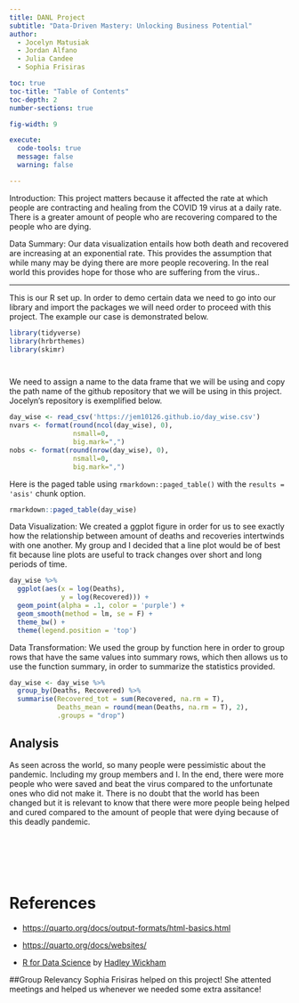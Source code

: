 ```yaml
---
title: DANL Project
subtitle: "Data-Driven Mastery: Unlocking Business Potential"
author: 
  - Jocelyn Matusiak
  - Jordan Alfano
  - Julia Candee
  - Sophia Frisiras

toc: true
toc-title: "Table of Contents"
toc-depth: 2
number-sections: true

fig-width: 9

execute:
  code-tools: true
  message: false
  warning: false

---
```

Introduction:
This project matters because it affected the rate at which people are contracting and healing from the COVID 19 virus at a daily rate. There is a greater amount of people who are recovering compared to the people who are dying. 

Data Summary:
Our data visualization entails how both death and recovered are increasing at an exponential rate. This provides the assumption that while many may be dying there are more people recovering. In the real world this provides hope for those who are suffering from the virus.. 

-----------------------------------------------------------------------------

This is our R set up. In order to demo certain data we need to go into our library and import the packages we will need order to proceed with this project. The example our case is demonstrated below. 
```r

library(tidyverse)
library(hrbrthemes)
library(skimr)




```
 


We need to assign a name to the data frame that we will be using and copy the path name of the github repository that we will be using in this project. Jocelyn's repository is exemplified below. 

```r

day_wise <- read_csv('https://jem10126.github.io/day_wise.csv')
nvars <- format(round(ncol(day_wise), 0), 
                nsmall=0, 
                big.mark=",") 
nobs <- format(round(nrow(day_wise), 0), 
                nsmall=0, 
                big.mark=",")
```


Here is the paged table using `rmarkdown::paged_table()` with the `results = 'asis'` chunk option.
```r
rmarkdown::paged_table(day_wise) 
```


Data Visualization:
We created a ggplot figure in order for us to see exactly how the relationship between amount of deaths and recoveries intertwinds with one another. My group and I decided that a line plot would be of best fit because line plots are useful to track changes over short and long periods of time. 

```r

day_wise %>% 
  ggplot(aes(x = log(Deaths), 
             y = log(Recovered))) + 
  geom_point(alpha = .1, color = 'purple') +
  geom_smooth(method = lm, se = F) +
  theme_bw() +
  theme(legend.position = 'top')
```


Data Transformation:
We used the group by function here in order to group rows that have the same values into summary rows, which then allows us to use the function summary, in order to summarize the statistics provided. 
```r


day_wise <- day_wise %>% 
  group_by(Deaths, Recovered) %>% 
  summarise(Recovered_tot = sum(Recovered, na.rm = T),
            Deaths_mean = round(mean(Deaths, na.rm = T), 2),
            .groups = "drop") 

```






## Analysis

As seen across the world, so many people were pessimistic about the pandemic. Including my group members and I. In the end, there were more people who were saved and beat the virus compared to the unfortunate ones who did not make it. There is no doubt that the world has been changed but it is relevant to know that there were more people being helped and cured compared to the amount of people that were dying because of this deadly pandemic. 






<br><br><br><br>

# References

- [https://quarto.org/docs/output-formats/html-basics.html](https://quarto.org/docs/output-formats/html-basics.html)

- [https://quarto.org/docs/websites/](https://quarto.org/docs/websites/)

- [R for Data Science](http://r4ds.hadley.nz) by [Hadley Wickham](https://hadley.nz)


##Group Relevancy 
Sophia Frisiras helped on this project! She attented meetings and helped us whenever we needed some extra assitance! 

